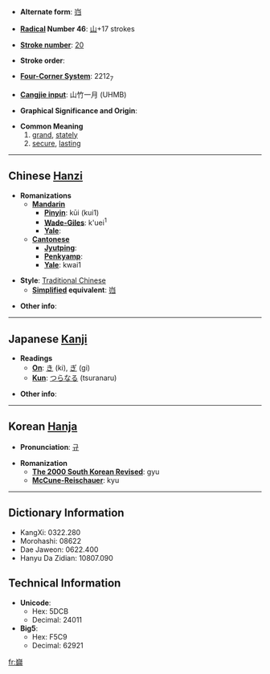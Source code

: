 * '''Alternate form''': [[岿]]

* '''[[Wiktionary:Chinese radical index| Radical]] Number 46''': [[Wiktionary:Chinese radical index 山|山]]+17 strokes

* '''[[Wiktionary:Chinese total strokes index|Stroke number]]''': [[Wiktionary:Chinese total strokes index 20|20]]

* '''Stroke order''': 

* '''[[Wiktionary:Chinese four corner index|Four-Corner System]]''': 2212<sub>7</sub>

* '''[[Wiktionary:Chinese Cangjie index|Cangjie input]]''': 山竹一月 (UHMB)

* '''Graphical Significance and Origin''': 

* '''Common Meaning'''
*#[[grand]], [[stately]]
*# [[secure]], [[lasting]]

----

== Chinese [[Hanzi]] ==

* '''Romanizations'''
** '''[[Mandarin]]'''
*** '''[[Pinyin]]''': kūi (kui1)
*** '''[[Wade-Giles]]''': k'uei<sup>1</sup>
*** '''[[Yale]]''': 
** '''[[Cantonese]]'''
*** '''[[Jyutping]]''':
*** '''[[Penkyamp]]''': 
*** '''[[Yale]]''': kwai1

* '''Style''': [[Traditional Chinese]] 
** '''[[Simplified Chinese|Simplified]] equivalent''': [[岿]]

* '''Other info''': 

----

== Japanese [[Kanji]] ==

* '''Readings'''
** '''[[On]]''': [[き]] (ki), [[ぎ]] (gi)
** '''[[Kun]]''': [[つらなる]] (tsuranaru)

* '''Other info''':  

----

== Korean [[Hanja]] ==

* '''Pronunciation''': [[규]]

* '''Romanization'''
** '''[[The 2000 South Korean Revised Romanization|The 2000 South Korean Revised]]''': gyu
** '''[[McCune-Reischauer]]''': kyu

----

== Dictionary Information ==

* KangXi: 0322.280
* Morohashi: 08622
* Dae Jaweon: 0622.400
* Hanyu Da Zidian: 10807.090

== Technical Information ==

* '''Unicode''':
** Hex: 5DCB
** Decimal: 24011
* '''Big5''':
** Hex: F5C9
** Decimal: 62921

[[fr:巋]]